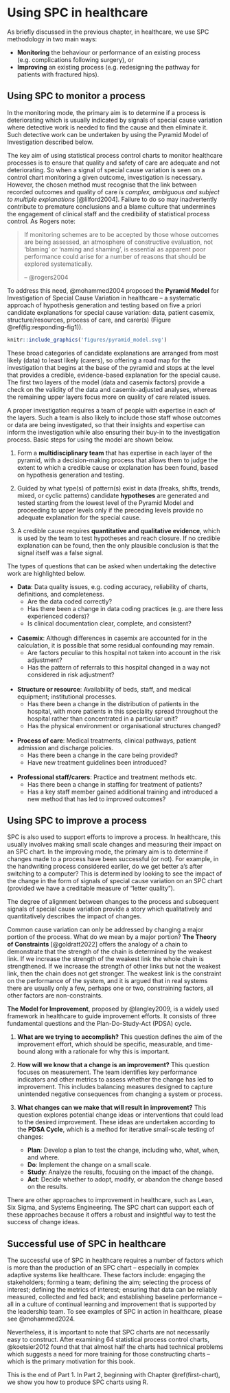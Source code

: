 # Using SPC in healthcare {#using}

As briefly discussed in the previous chapter, in healthcare, we use SPC methodology in two main ways:

* **Monitoring** the behaviour or performance of an existing process (e.g. complications following surgery), or
* **Improving** an existing process (e.g. redesigning the pathway for patients with fractured hips).

## Using SPC to monitor a process

In the monitoring mode, the primary aim is to determine if a process is deteriorating which is usually indicated by signals of special cause variation where detective work is needed to find the cause and then eliminate it. Such detective work can be undertaken by using the Pyramid Model of Investigation  described below.

The key aim of using statistical process control charts to monitor healthcare processes is to ensure that quality and safety of care are adequate and not deteriorating. So when a signal of special cause variation is seen on a control chart monitoring a given outcome, investigation is necessary. However, the chosen method must recognise that the link between recorded outcomes and quality of care *is complex, ambiguous and subject to multiple explanations* [@lilford2004]. Failure to do so may inadvertently contribute to premature conclusions and a blame culture that undermines the engagement of clinical staff and the credibility of statistical process control. As Rogers note:

> If monitoring schemes are to be accepted by those whose outcomes are being assessed, an atmosphere of constructive evaluation, not 'blaming' or 'naming and shaming', is essential as apparent poor performance could arise for a number of reasons that should be explored systematically.
>
> -- @rogers2004

To address this need, @mohammed2004 proposed the **Pyramid Model** for Investigation of Special Cause Variation in healthcare -- a systematic approach of hypothesis generation and testing based on five a priori candidate explanations for special cause variation: data, patient casemix, structure/resources, process of care, and carer(s) (Figure \@ref(fig:responding-fig1)).

```r
knitr::include_graphics('figures/pyramid_model.svg')
```

These broad categories of candidate explanations are arranged from most likely (data) to least likely (carers), so offering a road map for the investigation that begins at the base of the pyramid and stops at the level that provides a credible, evidence-based explanation for the special cause. The first two layers of the model (data and casemix factors) provide a check on the validity of the data and casemix-adjusted analyses, whereas the remaining upper layers focus more on quality of care related issues.

A proper investigation requires a team of people with expertise in each of the layers. Such a team is also likely to include those staff whose outcomes or data are being investigated, so that their insights and expertise can inform the investigation while also ensuring their buy-in to the investigation process. Basic steps for using the model are shown below.

1. Form a **multidisciplinary team** that has expertise in each layer of the pyramid, with a decision-making process that allows them to judge the extent to which a credible cause or explanation has been found, based on hypothesis generation and testing.

1. Guided by what type(s) of pattern(s) exist in data (freaks, shifts, trends, mixed, or cyclic patterns) candidate **hypotheses** are generated and tested starting from the lowest level of the Pyramid Model and proceeding to upper levels only if the preceding levels provide no adequate explanation for the special cause.

1. A credible cause requires **quantitative and qualitative evidence**, which is used by the team to test hypotheses and reach closure. If no credible explanation can be found, then the only plausible conclusion is that the signal itself was a false signal.

The types of questions that can be asked when undertaking the detective work are highlighted below.

* **Data**: Data quality issues, e.g. coding accuracy, reliability of charts, definitions, and completeness.
    * Are the data coded correctly?
    * Has there been a change in data coding practices (e.g. are there less experienced coders)?
    * Is clinical documentation clear, complete, and  consistent?
<br><br>
* **Casemix**: Although differences in casemix are accounted for in the calculation, it is possible that some residual confounding may remain.
    * Are factors peculiar to this hospital not taken into account in the risk adjustment?
    * Has the pattern of referrals to this hospital changed in a way not considered in risk adjustment?
<br><br>
* **Structure or resource**: Availability of beds, staff, and medical equipment; institutional processes.
    * Has there been a change in the distribution of patients in the hospital, with more patients in this speciality spread throughout the hospital rather than concentrated in a particular unit?
    * Has the physical environment or organisational structures changed?
<br><br>
* **Process of care**: Medical treatments, clinical pathways, patient admission and discharge policies.
    * Has there been a change in the care being provided?
    * Have new treatment guidelines been introduced?
<br><br>
* **Professional staff/carers**: Practice and treatment methods etc.
    * Has there been a change in staffing for treatment of patients?
    * Has a key staff member gained additional training and introduced a new method that has led to improved outcomes?

## Using SPC to improve a process

SPC is also used to support efforts to improve a process. In healthcare, this usually involves making small scale changes and measuring their impact on an SPC chart. In the improving mode, the primary aim is to determine if changes made to a process have been successful (or not). For example, in the handwriting process considered earlier, do we get better a's after switching to a computer? This is determined by looking to see the impact of the change in the form of signals of special cause variation on an SPC chart (provided we have a creditable measure of "letter quality").

The degree of alignment between changes to the process and subsequent signals of special cause variation provide a story which qualitatively and quantitatively describes the impact of changes.

Common cause variation can only be addressed by changing a major portion of the process. What do we mean by a major portion? **The Theory of Constraints** [@goldratt2022] offers the analogy of a chain to demonstrate that the strength of the chain is determined by the weakest link. If we increase the strength of the weakest link the whole chain is strengthened. If we increase the strength of other links but not the weakest link, then the chain does not get stronger. The weakest link is the constraint on the performance of the system, and it is argued that in real systems there are usually only a few, perhaps one or two, constraining factors, all other factors are non-constraints.

**The Model for Improvement**, proposed by @langley2009, is a widely used framework in healthcare to guide improvement efforts. It consists of three fundamental questions and the Plan-Do-Study-Act (PDSA) cycle.

1. **What are we trying to accomplish?**
This question defines the aim of the improvement effort, which should be specific, measurable, and time-bound along with a rationale for why this is important.

1. **How will we know that a change is an improvement?**
This question focuses on measurement. The team identifies key performance indicators and other metrics to assess whether the change has led to improvement. This includes balancing measures designed to capture unintended negative consequences from changing a system or process. 

1. **What changes can we make that will result in improvement?**
This question explores potential change ideas or interventions that could lead to the desired improvement. These ideas are undertaken according to the **PDSA Cycle**, which is a method for iterative small-scale testing of changes:

    - **Plan**: Develop a plan to test the change, including who, what, when, and where.
    - **Do**: Implement the change on a small scale.
    - **Study**: Analyze the results, focusing on the impact of the change.
    - **Act**: Decide whether to adopt, modify, or abandon the change based on the results.

There are other approaches to improvement in healthcare, such as Lean, Six Sigma, and Systems Engineering. The SPC chart can support each of these approaches because it offers a robust and insightful way to test the success of change ideas.

## Successful use of SPC in healthcare

The successful use of SPC in healthcare requires a number of factors which is more than the production of an SPC chart -- especially in complex adaptive systems like healthcare. These factors include: engaging the stakeholders; forming a team; defining the aim; selecting the process of interest; defining the metrics of interest; ensuring that data can be reliably measured, collected and fed back; and establishing baseline performance -- all in a culture of continual learning and improvement that is supported by the leadership team. To see examples of SPC in action in healthcare, please see @mohammed2024.

Nevertheless, it is important to note that SPC charts are not necessarily easy to construct. After examining 64 statistical process control charts, @koetsier2012 found that that almost half the charts had technical problems which suggests a need for more training for those constructing charts -- which is the primary motivation for this book. 

This is the end of Part 1. In Part 2, beginning with Chapter \@ref(first-chart), we show you how to produce SPC charts using R.
